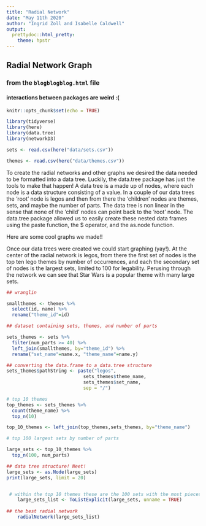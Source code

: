 ```yaml
---
title: "Radial Network"
date: "May 11th 2020"
author: "Ingrid Zoll and Isabelle Caldwell"
output: 
  prettydoc::html_pretty:
    theme: hpstr
---
```

## Radial Network Graph
### from the `blogblogblog.html` file
#### interactions between packages are weird :(


```r
knitr::opts_chunk$set(echo = TRUE)
```

```r
library(tidyverse)
library(here)
library(data.tree)
library(networkD3)
```

```r
sets <- read.csv(here("data/sets.csv"))

themes <- read.csv(here("data/themes.csv"))
```

To create the radial networks and other graphs we desired the data needed to be formatted into a data tree.  Luckily, the data.tree package has just the tools to make that happen! A data tree is a made up of nodes, where each node is a data structure consisting of a value.  In a couple of our data trees the ‘root’ node is legos and then from there the ‘children’ nodes are themes, sets, and maybe the number of parts. The data tree is non linear in the sense that none of the  ‘child’ nodes can point back to the ‘root’ node.  The data.tree package allowed us to easily create these nested data frames using the paste function, the $ operator, and the as.node function. 

Here are some cool graphs we made!! 

Once our data trees were created we could start graphing (yay!). At the center of the radial network is legos, from there the first set of nodes is the top ten lego themes by number of occurrences, and each the secondary set of nodes is the largest sets, limited to 100 for legability. Perusing through the network we can see that Star Wars is a popular theme with many large sets. 


```r
## wranglin 

smallthemes <- themes %>%
  select(id, name) %>%
  rename("theme_id"=id)

## dataset containing sets, themes, and number of parts 

sets_themes <- sets %>%
  filter(num_parts >= 40) %>%
  left_join(smallthemes, by="theme_id") %>%
  rename("set_name"=name.x, "theme_name"=name.y)


```

```r
## converting the data.frame to a data.tree structure
sets_themes$pathString <- paste("legos", 
                            sets_themes$theme_name,  
                            sets_themes$set_name,
                            sep = "/")
```


```r
# top 10 themes 
top_themes <- sets_themes %>%
  count(theme_name) %>% 
  top_n(10)

top_10_themes <- left_join(top_themes,sets_themes, by="theme_name")

# top 100 largest sets by number of parts 

large_sets <- top_10_themes %>%
  top_n(100, num_parts)
```

```r
## data tree structure! Neet!
large_sets <- as.Node(large_sets) 
print(large_sets, limit = 20)


 # within the top 10 themes these are the 100 sets with the most pieces. 
    large_sets_list <- ToListExplicit(large_sets, unname = TRUE)
    
## the best radial network 
    radialNetwork(large_sets_list)
```